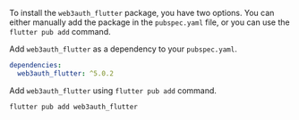 To install the `web3auth_flutter` package, you have two options. You can either manually add the
package in the `pubspec.yaml` file, or you can use the `flutter pub add` command.

Add `web3auth_flutter` as a dependency to your `pubspec.yaml`.

```yaml
dependencies:
  web3auth_flutter: ^5.0.2
```

Add `web3auth_flutter` using `flutter pub add` command.

```sh
flutter pub add web3auth_flutter
```
